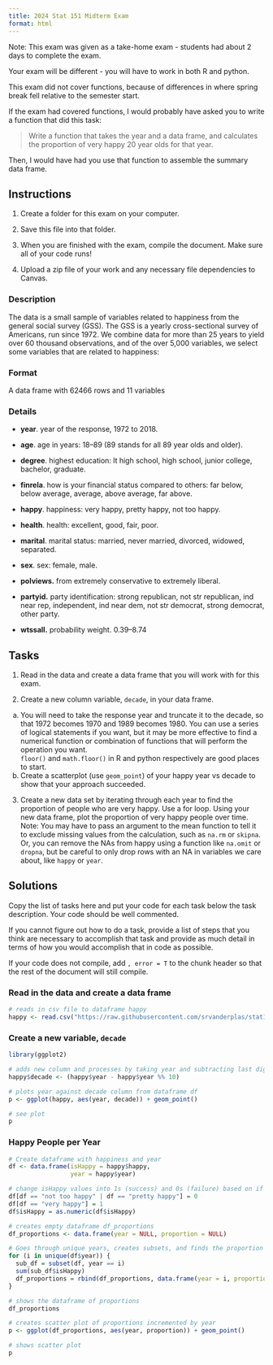 ```yaml
---
title: 2024 Stat 151 Midterm Exam
format: html
---
```


Note: This exam was given as a take-home exam - students had about 2 days to complete the exam. 

Your exam will be different - you will have to work in both R and python. 

This exam did not cover functions, because of differences in where spring break fell relative to the semester start. 

If the exam had covered functions, I would probably have asked you to write a function that did this task: 

> Write a function that takes the year and a data frame, and calculates the proportion of very happy 20 year olds for that year.

Then, I would have had you use that function to assemble the summary data frame. 


## Instructions

1.  Create a folder for this exam on your computer.

2.  Save this file into that folder.

3.  When you are finished with the exam, compile the document. Make sure all of your code runs!

4.  Upload a zip file of your work and any necessary file dependencies to Canvas.

### Description

The data is a small sample of variables related to happiness from the general social survey (GSS). The GSS is a yearly cross-sectional survey of Americans, run since 1972. We combine data for more than 25 years to yield over 60 thousand observations, and of the over 5,000 variables, we select some variables that are related to happiness:

### Format

A data frame with 62466 rows and 11 variables

### Details

-   **year**. year of the response, 1972 to 2018.

-   **age**. age in years: 18–89 (89 stands for all 89 year olds and older).

-   **degree**. highest education: lt high school, high school, junior college, bachelor, graduate.

-   **finrela**. how is your financial status compared to others: far below, below average, average, above average, far above.

-   **happy**. happiness: very happy, pretty happy, not too happy.

-   **health**. health: excellent, good, fair, poor.

-   **marital**. marital status: married, never married, divorced, widowed, separated.

-   **sex**. sex: female, male.

-   **polviews.** from extremely conservative to extremely liberal.

-   **partyid.** party identification: strong republican, not str republican, ind near rep, independent, ind near dem, not str democrat, strong democrat, other party.

-   **wtssall.** probability weight. 0.39–8.74

## Tasks

1.  Read in the data and create a data frame that you will work with for this exam.

2.  Create a new column variable, `decade`, in your data frame.

```{=html}
<!-- -->
```
a.  You will need to take the response year and truncate it to the decade, so that 1972 becomes 1970 and 1989 becomes 1980. You can use a series of logical statements if you want, but it may be more effective to find a numerical function or combination of functions that will perform the operation you want.\
    `floor()` and `math.floor()` in R and python respectively are good places to start.
b.  Create a scatterplot (use `geom_point`) of your happy year vs decade to show that your approach succeeded.

```{=html}
<!-- -->
```
3.  Create a new data set by iterating through each year to find the proportion of people who are very happy. Use a for loop. Using your new data frame, plot the proportion of very happy people over time.\
    Note: You may have to pass an argument to the mean function to tell it to exclude missing values from the calculation, such as `na.rm` or `skipna`. Or, you can remove the NAs from happy using a function like `na.omit` or `dropna`, but be careful to only drop rows with an NA in variables we care about, like `happy` or `year`.

## Solutions

Copy the list of tasks here and put your code for each task below the task description. Your code should be well commented.

If you cannot figure out how to do a task, provide a list of steps that you think are necessary to accomplish that task and provide as much detail in terms of how you would accomplish that in code as possible.

If your code does not compile, add `, error = T` to the chunk header so that the rest of the document will still compile.

### Read in the data and create a data frame

```r

# reads in csv file to dataframe happy
happy <- read.csv("https://raw.githubusercontent.com/srvanderplas/stat151-homework/main/happy.csv")

```

### Create a new variable, `decade`

<!-- Create a scatterplot (use `geom_point`) of your happy year vs decade to show that your approach succeeded. -->

```r

library(ggplot2)

# adds new column and processes by taking year and subtracting last digit through modular operator
happy$decade <- (happy$year - happy$year %% 10)

# plots year against decade column from dataframe df
p <- ggplot(happy, aes(year, decade)) + geom_point()

# see plot
p

```

### Happy People per Year

<!-- Create a new data set by iterating through each year to find the proportion of people who are very happy. Use a for loop. Using your new data frame, plot the proportion of very happy people over time.     -->

```r

# Create dataframe with happiness and year
df <- data.frame(isHappy = happy$happy,
                 year = happy$year)

# change isHappy values into 1s (success) and 0s (failure) based on if it is "very happy" or not
df[df == "not too happy" | df == "pretty happy"] = 0
df[df == "very happy"] = 1
df$isHappy = as.numeric(df$isHappy)

# creates empty dataframe df_proportions
df_proportions <- data.frame(year = NULL, proportion = NULL)

# Goes through unique years, creates subsets, and finds the proportion of people who are happy using the sum of 1s (successes) and divides by the length of the column (total)
for (i in unique(df$year)) {
  sub_df = subset(df, year == i)
  sum(sub_df$isHappy)
  df_proportions = rbind(df_proportions, data.frame(year = i, proportion = sum(sub_df$isHappy/length(sub_df$isHappy), na.rm = T)))
}

# shows the dataframe of proportions
df_proportions

# creates scatter plot of proportions incremented by year
p <- ggplot(df_proportions, aes(year, proportion)) + geom_point()

# shows scatter plot
p

```

